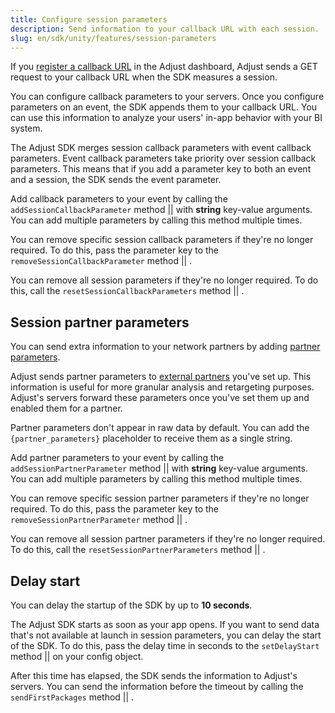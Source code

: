 ```yaml
---
title: Configure session parameters
description: Send information to your callback URL with each session.
slug: en/sdk/unity/features/session-parameters
---
```



If you [register a callback URL](https://help.adjust.com/en/article/recommended-placeholders-callbacks) in the Adjust dashboard, Adjust sends a GET request to your callback URL when the SDK measures a session.

You can configure callback parameters to your servers. Once you configure parameters on an event, the SDK appends them to your callback URL. You can use this information to analyze your users' in-app behavior with your BI system.

<Callout type="note">

The Adjust SDK merges session callback parameters with event callback parameters. Event callback parameters take priority over session callback parameters. This means that if you add a parameter key to both an event and a session, the SDK sends the event parameter.

</Callout>

Add callback parameters to your event by calling the <Tooltip>`addSessionCallbackParameter` method || <AddSessionCallbackParameterSig /></Tooltip> with **string** key-value arguments. You can add multiple parameters by calling this method multiple times.

<AddSessionCallbackParameter />

You can remove specific session callback parameters if they're no longer required. To do this, pass the parameter key to the <Tooltip>`removeSessionCallbackParameter` method || <RemoveSessionCallbackParameterSig /></Tooltip>.

<RemoveSessionCallbackParameter />

You can remove all session parameters if they're no longer required. To do this, call the <Tooltip>`resetSessionCallbackParameters` method || <ResetSessionCallbackParametersSig /></Tooltip>.

<ResetSessionCallbackParameters />

## Session partner parameters

You can send extra information to your network partners by adding [partner parameters](https://help.adjust.com/en/article/advanced-event-setup#receive-custom-data-with-partner-parameters).

Adjust sends partner parameters to [external partners](https://help.adjust.com/en/article/integrated-partners) you've set up. This information is useful for more granular analysis and retargeting purposes. Adjust's servers forward these parameters once you've set them up and enabled them for a partner.

<Callout type="note">

Partner parameters don't appear in raw data by default. You can add the `{partner_parameters}` placeholder to receive them as a single string.

</Callout>

Add partner parameters to your event by calling the <Tooltip>`addSessionPartnerParameter` method || <AddSessionPartnerParameterSig /></Tooltip> with **string** key-value arguments. You can add multiple parameters by calling this method multiple times.

<AddSessionPartnerParameter />

You can remove specific session partner parameters if they're no longer required. To do this, pass the parameter key to the <Tooltip>`removeSessionPartnerParameter` method || <RemoveSessionPartnerParameterSig /></Tooltip>.

<RemoveSessionPartnerParameter />

You can remove all session partner parameters if they're no longer required. To do this, call the <Tooltip>`resetSessionPartnerParameters` method || <ResetSessionPartnerParametersSig /></Tooltip>.

<ResetSessionPartnerParameters />

## Delay start

<Callout type="note">

You can delay the startup of the SDK by up to **10 seconds**.

</Callout>

The Adjust SDK starts as soon as your app opens. If you want to send data that's not available at launch in session parameters, you can delay the start of the SDK. To do this, pass the delay time in seconds to the <Tooltip>`setDelayStart` method || <SetDelayStartSig /></Tooltip> on your config object.

<SetDelayStart />

After this time has elapsed, the SDK sends the information to Adjust's servers. You can send the information before the timeout by calling the <Tooltip>`sendFirstPackages` method || <SendFirstPackagesSig /></Tooltip>.

<SendFirstPackages />
